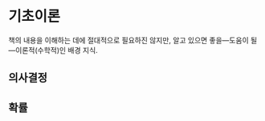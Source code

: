 # 기초이론 {#basics-theory}

책의 내용을 이해하는 데에 절대적으로 필요하진 않지만, 알고 있으면 좋을---도움이 
될---이론적(수학적)인 배경 지식.

## 의사결정 {#decisionanalysis}

## 확률 {#probability}
